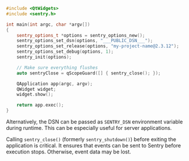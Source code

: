 ```cpp
#include <QtWidgets>
#include <sentry.h>

int main(int argc, char *argv[])
{
    sentry_options_t *options = sentry_options_new();
    sentry_options_set_dsn(options, "___PUBLIC_DSN___");
    sentry_options_set_release(options, "my-project-name@2.3.12");
    sentry_options_set_debug(options, 1);
    sentry_init(options);

    // Make sure everything flushes
    auto sentryClose = qScopeGuard([] { sentry_close(); });

    QApplication app(argc, argv);
    QWidget widget;
    widget.show();

    return app.exec();
}
```

Alternatively, the DSN can be passed as `SENTRY_DSN` environment variable during runtime. This can be especially useful for server applications.

<Alert level="warning" title="Warning">

Calling `sentry_close()` (formerly `sentry_shutdown()`) before exiting the application is critical. It
ensures that events can be sent to Sentry before execution stops. Otherwise,
event data may be lost.

</Alert>
